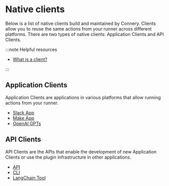 # Native clients

Below is a list of native clients build and maintained by Connery.
Clients allow you to reuse the same actions from your runner across different platforms.
There are two types of native clients: Application Clients and API Clients.

:::note Helpful resources

- [What is a client?](/docs/platform/introduction/core-concepts#client)

:::

## Application Clients

Application Clients are applications in various platforms that allow running actions from your runner.

- [Slack App](/docs/clients/native/slack)
- [Make App](/docs/clients/native/make)
- [OpenAI GPTs](/docs/clients/native/openai)

## API Clients

API Clients are the APIs that enable the development of new Application Clients or use the plugin infrastructure in other applications.

- [API](/docs/clients/native/api)
- [CLI](/docs/clients/native/api)
- [LangChain Tool](/docs/clients/native/langchain)
